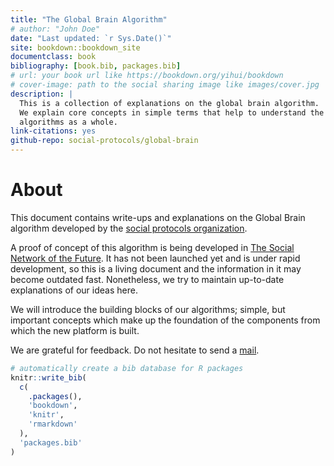 ```yaml
--- 
title: "The Global Brain Algorithm"
# author: "John Doe"
date: "Last updated: `r Sys.Date()`"
site: bookdown::bookdown_site
documentclass: book
bibliography: [book.bib, packages.bib]
# url: your book url like https://bookdown.org/yihui/bookdown
# cover-image: path to the social sharing image like images/cover.jpg
description: |
  This is a collection of explanations on the global brain algorithm.
  We explain core concepts in simple terms that help to understand the
  algorithms as a whole.
link-citations: yes
github-repo: social-protocols/global-brain
---
```


# About

This document contains write-ups and explanations on the Global Brain
algorithm developed by the [social protocols organization](https://www.social-protocols.org).

A proof of concept of this algorithm is being developed in
[The Social Network of the Future](https://github.com/social-protocols/social-network).
It has not been launched yet and is
under rapid development, so this is a living document and the information in
it may become outdated fast. Nonetheless, we try to maintain up-to-date
explanations of our ideas here.

We will introduce the building blocks of our algorithms; simple, but important
concepts which make up the foundation of the components from which the
new platform is built.

We are grateful for feedback. Do not hesitate to send a
[mail](mailto:mail@social-protocols.org).





<!-- TODO: -->

<!-- - [ ] describe how Y works in broad terms -->

```r
# automatically create a bib database for R packages
knitr::write_bib(
  c(
    .packages(),
    'bookdown',
    'knitr',
    'rmarkdown'
  ),
  'packages.bib'
)
```

